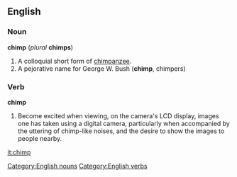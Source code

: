 ==English==
===Noun===
[[Category:English nouns]]
'''chimp''' (''plural'' '''chimps''')

# A colloquial short form of [[chimpanzee]].
# A pejorative name for George W. Bush ('''chimp''', chimpers)

===Verb===
[[Category:English verbs]]
'''chimp'''

# Become excited when viewing, on the camera's LCD display, images one has taken using a digital camera, particularly when accompanied by the uttering of chimp-like noises, and the desire to show the images to people nearby.

[[it:chimp]]